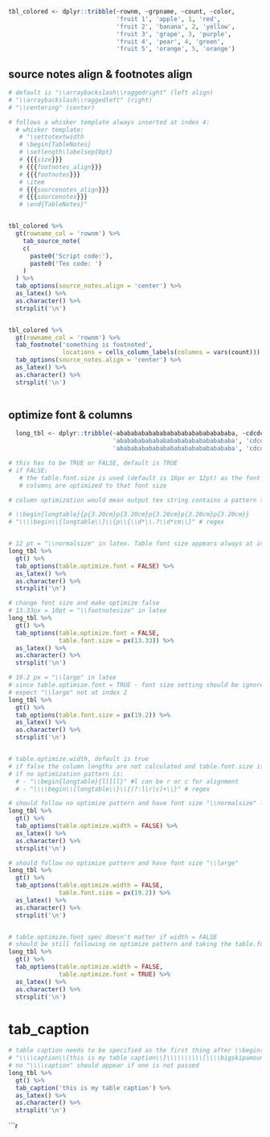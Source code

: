 

```r

tbl_colored <- dplyr::tribble(~rownm, ~grpname, ~count, ~color,
                              'fruit 1', 'apple', 1, 'red',
                              'fruit 2', 'banana', 2, 'yellow',
                              'fruit 3', 'grape', 3, 'purple',
                              'fruit 4', 'pear', 4, 'green',
                              'fruit 5', 'orange', 5, 'orange')

````


## source notes align & footnotes align

```r

# default is "\\arraybackslash\\raggedright" (left align)
# "\\arraybackslash\\raggedleft" (right)
# "\\centering" (center)

# follows a whisker template always inserted at index 4:
  # whisker template:
   # "\settotextwidth
   # \begin{TableNotes}
   # \setlength\labelsep{0pt}
   # {{{size}}}
   # {{{footnotes_align}}}
   # {{{footnotes}}}
   # \item
   # {{{sourcenotes_align}}}
   # {{{sourcenotes}}}
   # \end{TableNotes}"


tbl_colored %>%
  gt(rowname_col = 'rownm') %>%
    tab_source_note(
    c(
      paste0('Script code:'),
      paste0('Tex code: ')
    )
  ) %>%
  tab_options(source_notes.align = 'center') %>%
  as_latex() %>%
  as.character() %>%
  strsplit('\n')


tbl_colored %>%
  gt(rowname_col = 'rownm') %>%
  tab_footnote('something is footnoted', 
               locations = cells_column_labels(columns = vars(count))) %>%
  tab_options(source_notes.align = 'center') %>%
  as_latex() %>%
  as.character() %>%
  strsplit('\n')
  
```

## optimize font & columns
```r
  long_tbl <- dplyr::tribble(~ababababababababababababababababa, ~cdcdcdcdcdcdcdcdcdcdcdcdcdcdcdcdcdcdcdcd, ~efefefefefefefefefefefefefefefefefefefe, ~ghghghghghghghghghghghghghghghghgh, ~ijijijijijijijijijijijijijijijiji,
                             'ababababababababababababababababa', 'cdcdcdcdcdcdcdcdcdcdcdcdcdcdcdcdcdcdcdcd', 'efefefefefefefefefefefefefefefefefefefe', 'ghghghghghghghghghghghghghghghghgh', 'ijijijijijijijijijijijijijijijiji',
                             'ababababababababababababababababa', 'cdcdcdcdcdcdcdcdcdcdcdcdcdcdcdcdcdcdcdcd', 'efefefefefefefefefefefefefefefefefefefe', 'ghghghghghghghghghghghghghghghghgh', 'ijijijijijijijijijijijijijijijiji')
```

```r
# this has to be TRUE or FALSE, default is TRUE
# if FALSE:
   # the table.font.size is used (default is 16px or 12pt) as the font size for the table 
   # columns are optimized to that font size

# column optimization would mean output tex string contains a pattern that matches:

# \\begin{longtable}{p{3.20cm}p{3.20cm}p{3.20cm}p{3.20cm}p{3.20cm}} 
# "\\\\begin\\{longtable\\}\\{p\\{\\d*\\.?\\d*cm\\}" # regex


# 12 pt = "\\normalsize" in latex. Table font size appears always at index 2
long_tbl %>%
  gt() %>%
  tab_options(table.optimize.font = FALSE) %>%
  as_latex() %>%
  as.character() %>%
  strsplit('\n')

# change font size and make optimize false
# 13.33px = 10pt = "\\footnotesize" in latex
long_tbl %>%
  gt() %>%
  tab_options(table.optimize.font = FALSE,
              table.font.size = px(13.33)) %>%
  as_latex() %>%
  as.character() %>%
  strsplit('\n')

# 19.2 px = "\\large" in latex
# since table.optimize.font = TRUE - font size setting should be ignored and mrggt finds optimal font
# expect "\\large" not at index 2
long_tbl %>%
  gt() %>%
  tab_options(table.font.size = px(19.2)) %>%
  as_latex() %>%
  as.character() %>%
  strsplit('\n')


# table.optimize.width, default is true
# if false the column lengths are not calculated and table.font.size is used as the font size
# if no optimization pattern is:
  # - "\\begin{longtable}{lllll}" #l can be r or c for alignment
  # - "\\\\begin\\{longtable\\}\\{(?:l|r|c)+\\}" # regex

# should follow no optimize pattern and have font size "\\normalsize" line 2
long_tbl %>%
  gt() %>%
  tab_options(table.optimize.width = FALSE) %>%
  as_latex() %>%
  as.character() %>%
  strsplit('\n')

# should follow no optimize pattern and have font size "\\large"
long_tbl %>%
  gt() %>%
  tab_options(table.optimize.width = FALSE,
              table.font.size = px(19.2)) %>%
  as_latex() %>%
  as.character() %>%
  strsplit('\n')


# table.optimize.font spec doesn't matter if width = FALSE
# should be still following no optimize pattern and taking the table.font.size (\\normalsize default)
long_tbl %>%
  gt() %>%
  tab_options(table.optimize.width = FALSE,
              table.optimize.font = TRUE) %>%
  as_latex() %>%
  as.character() %>%
  strsplit('\n')

```

# tab_caption

```r

# table caption needs to be specified as the first thing after \\begin{longtable} environment
# "\\\\caption\\{this is my table caption\\}\\\\\\\\\\[\\\\bigskipamount\\]" # regex
# no "\\\\caption" should appear if one is not passed
long_tbl %>%
  gt() %>%
  tab_caption('this is my table caption') %>%
  as_latex() %>%
  as.character() %>%
  strsplit('\n')

```

```r
